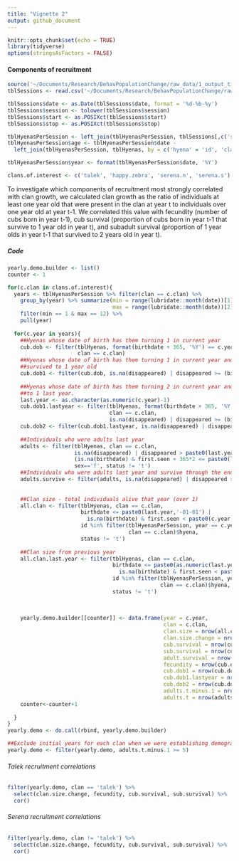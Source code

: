 ```yaml
---
title: "Vignette 2"
output: github_document
---
```


```r
knitr::opts_chunk$set(echo = TRUE)
library(tidyverse)
options(stringsAsFactors = FALSE)
```

#### Components of recruitment

```r
source('~/Documents/Research/BehavPopulationChange/raw_data/1_output_tidy_tbls/load_tidy_tbls.R')
tblSessions <- read.csv('~/Documents/Research/BehavPopulationChange/raw_data/tblSessions.csv')

tblSessions$date <- as.Date(tblSessions$date, format = '%d-%b-%y')
tblSessions$session <- tolower(tblSessions$session)
tblSessions$start <- as.POSIXct(tblSessions$start)
tblSessions$stop <- as.POSIXct(tblSessions$stop)

tblHyenasPerSession <- left_join(tblHyenasPerSession, tblSessions[,c('session', 'date','clan', 'location')], by = 'session')
tblHyenasPerSession$age <- tblHyenasPerSession$date - 
  left_join(tblHyenasPerSession, tblHyenas, by = c('hyena' = 'id', 'clan'), '')$birthdate

tblHyenasPerSession$year <- format(tblHyenasPerSession$date, '%Y')

clans.of.interest <- c('talek', 'happy.zebra', 'serena.n', 'serena.s')

```

To investigate which components of recruitment most strongly correlated with clan growth, we
calculated clan growth as the ratio of individuals at least one year old that were present in the
clan at year t to individuals over one year old at year t-1. We correlated this value with
fecundity (number of cubs born in year t-1), cub survival (proportion of cubs born in year t-1
that survive to 1 year old in year t), and subadult survival (proportion of 1 year olds in year t-1
that survived to 2 years old in year t).

##### Code
```r
yearly.demo.builder <- list()
counter <- 1

for(c.clan in clans.of.interest){
  years <- tblHyenasPerSession %>% filter(clan == c.clan) %>%
    group_by(year) %>% summarize(min = range(lubridate::month(date))[1], 
                                 max = range(lubridate::month(date))[2]) %>%
    filter(min == 1 & max == 12) %>%
    pull(year)
  
  for(c.year in years){
    ##Hyenas whose date of birth has them turning 1 in current year
    cub.dob <- filter(tblHyenas, format(birthdate + 365, '%Y') == c.year,
                      clan == c.clan)
    ##Hyenas whose date of birth has them turning 1 in current year and they 
    ##survived to 1 year old
    cub.dob1 <- filter(cub.dob, is.na(disappeared) | disappeared >= (birthdate + 365))
    
    ##Hyenas whose date of birth has them turning 2 in current year and they survived
    ##to 1 last year. 
    last.year <- as.character(as.numeric(c.year)-1)
    cub.dob1.lastyear <- filter(tblHyenas, format(birthdate + 365, '%Y') == last.year,
                                clan == c.clan, 
                                is.na(disappeared) | disappeared >= (birthdate+365))
    cub.dob2 <- filter(cub.dob1.lastyear, is.na(disappeared) | disappeared >= (birthdate + 2*365))
    
    ##Individuals who were adults last year
    adults <- filter(tblHyenas, clan == c.clan,
                     is.na(disappeared) | disappeared > paste0(last.year,'-12-31'),
                     (is.na(birthdate) & first.seen + 365*2 <= paste0(last.year,'-12-31')) | birthdate + 365*2 <= paste0(last.year,'-12-31'),
                     sex=='f', status != 't')
    ##Individuals who were adults last year and survive through the end of this year
    adults.survive <- filter(adults, is.na(disappeared) | disappeared > paste0(c.year,'-12-31'))
    
    
    ##Clan size - total individuals alive that year (over 1)
    all.clan <- filter(tblHyenas, clan == c.clan,
                       birthdate <= paste0(last.year,'-01-01') | 
                         is.na(birthdate) & first.seen < paste0(c.year,'-01-01'),
                       id %in% filter(tblHyenasPerSession, year == c.year,
                                      clan == c.clan)$hyena,
                       status != 't')
    
    ##Clan size from previous year
    all.clan.last.year <- filter(tblHyenas, clan == c.clan,
                                 birthdate <= paste0(as.numeric(last.year)-1,'-01-01') | 
                                   is.na(birthdate) & first.seen < paste0(last.year,'-01-01'),
                                 id %in% filter(tblHyenasPerSession, year == last.year,
                                                clan == c.clan)$hyena,
                                 status != 't')
 
    
    
    yearly.demo.builder[[counter]] <- data.frame(year = c.year,
                                                 clan = c.clan,
                                                 clan.size = nrow(all.clan),
                                                 clan.size.change = nrow(all.clan)/nrow(all.clan.last.year),
                                                 cub.survival = nrow(cub.dob1)/nrow(cub.dob),
                                                 sub.survival = nrow(cub.dob2)/nrow(cub.dob1.lastyear),
                                                 adult.survival = nrow(adults.survive)/nrow(adults),
                                                 fecundity = nrow(cub.dob),
                                                 cub.dob1 = nrow(cub.dob1),
                                                 cub.dob1.lastyear = nrow(cub.dob1.lastyear),
                                                 cub.dob2 = nrow(cub.dob2),
                                                 adults.t.minus.1 = nrow(adults),
                                                 adults.t = nrow(adults.survive))
    counter<-counter+1
    
  }
}
yearly.demo <- do.call(rbind, yearly.demo.builder)

##Exclude initial years for each clan when we were establishing demographic relationships
yearly.demo <- filter(yearly.demo, adults.t.minus.1 >= 5)
```

###### Talek recruitment correlations
```r
filter(yearly.demo, clan == 'talek') %>%
  select(clan.size.change, fecundity, cub.survival, sub.survival) %>%
  cor()
```

###### Serena recruitment correlations
```r
filter(yearly.demo, clan != 'talek') %>%
  select(clan.size.change, fecundity, cub.survival, sub.survival) %>%
  cor()
```